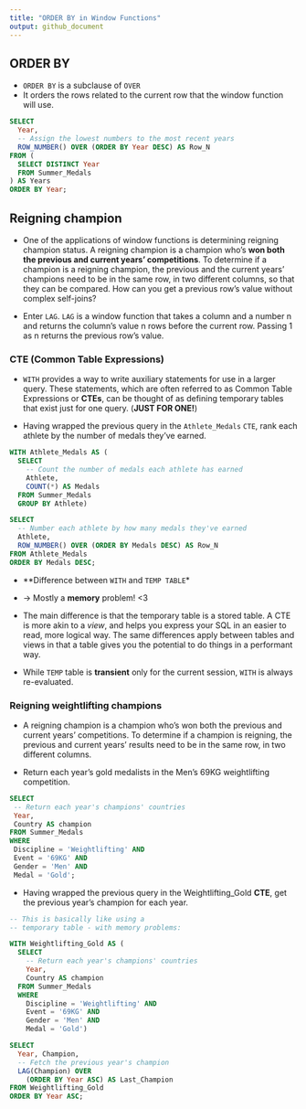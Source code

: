 ```yaml
---
title: "ORDER BY in Window Functions"
output: github_document
---
```


## ORDER BY

* `ORDER BY` is a subclause of `OVER`
* It orders the rows related to the current row that the window function will use.


```sql
SELECT
  Year,
  -- Assign the lowest numbers to the most recent years
  ROW_NUMBER() OVER (ORDER BY Year DESC) AS Row_N
FROM (
  SELECT DISTINCT Year
  FROM Summer_Medals
) AS Years
ORDER BY Year;
```


## Reigning champion

* One of the applications of window functions is determining reigning champion status. A reigning champion is a champion who's **won both the previous and current years' competitions**. To determine if a champion is a reigning champion, the previous and the current years' champions need to be in the same row, in two different columns, so that they can be compared. How can you get a previous row's value without complex self-joins? 

* Enter `LAG`. `LAG` is a window function that takes a column and a number n and returns the column's value n rows before the current row. Passing 1 as n returns the previous row's value.

### CTE (Common Table Expressions)

* `WITH` provides a way to write auxiliary statements for use in a larger query. These statements, which are often referred to as Common Table Expressions or **CTEs**, can be thought of as defining temporary tables that exist just for one query. (**JUST FOR ONE!**)

* Having wrapped the previous query in the `Athlete_Medals` `CTE`, rank each athlete by the number of medals they've earned.

```sql
WITH Athlete_Medals AS (
  SELECT
    -- Count the number of medals each athlete has earned
    Athlete,
    COUNT(*) AS Medals
  FROM Summer_Medals
  GROUP BY Athlete)

SELECT
  -- Number each athlete by how many medals they've earned
  Athlete,
  ROW_NUMBER() OVER (ORDER BY Medals DESC) AS Row_N
FROM Athlete_Medals
ORDER BY Medals DESC;
```

* **Difference between `WITH` and `TEMP TABLE`*
* -> Mostly a **memory** problem! <3 

* The main difference is that the temporary table is a stored table. A CTE is more akin to a *view*, and helps you express your SQL in an easier to read, more logical way. The same differences apply between tables and views in that a table gives you the potential to do things in a performant way.

* While `TEMP` table is **transient** only for the current session, `WITH` is always re-evaluated.

### Reigning weightlifting champions
 * A reigning champion is a champion who's won both the previous and current years' competitions. To determine if a champion is reigning, the previous and current years' results need to be in the same row, in two different columns.

* Return each year's gold medalists in the Men's 69KG weightlifting competition.

 ```sql
SELECT
  -- Return each year's champions' countries
  Year,
  Country AS champion
FROM Summer_Medals
WHERE
  Discipline = 'Weightlifting' AND
  Event = '69KG' AND
  Gender = 'Men' AND
  Medal = 'Gold';
```

* Having wrapped the previous query in the Weightlifting_Gold **CTE**, get the previous year's champion for each year.

```sql

-- This is basically like using a 
-- temporary table - with memory problems:

WITH Weightlifting_Gold AS (
  SELECT
    -- Return each year's champions' countries
    Year,
    Country AS champion
  FROM Summer_Medals
  WHERE
    Discipline = 'Weightlifting' AND
    Event = '69KG' AND
    Gender = 'Men' AND
    Medal = 'Gold')

SELECT
  Year, Champion,
  -- Fetch the previous year's champion
  LAG(Champion) OVER
    (ORDER BY Year ASC) AS Last_Champion
FROM Weightlifting_Gold
ORDER BY Year ASC;
```







